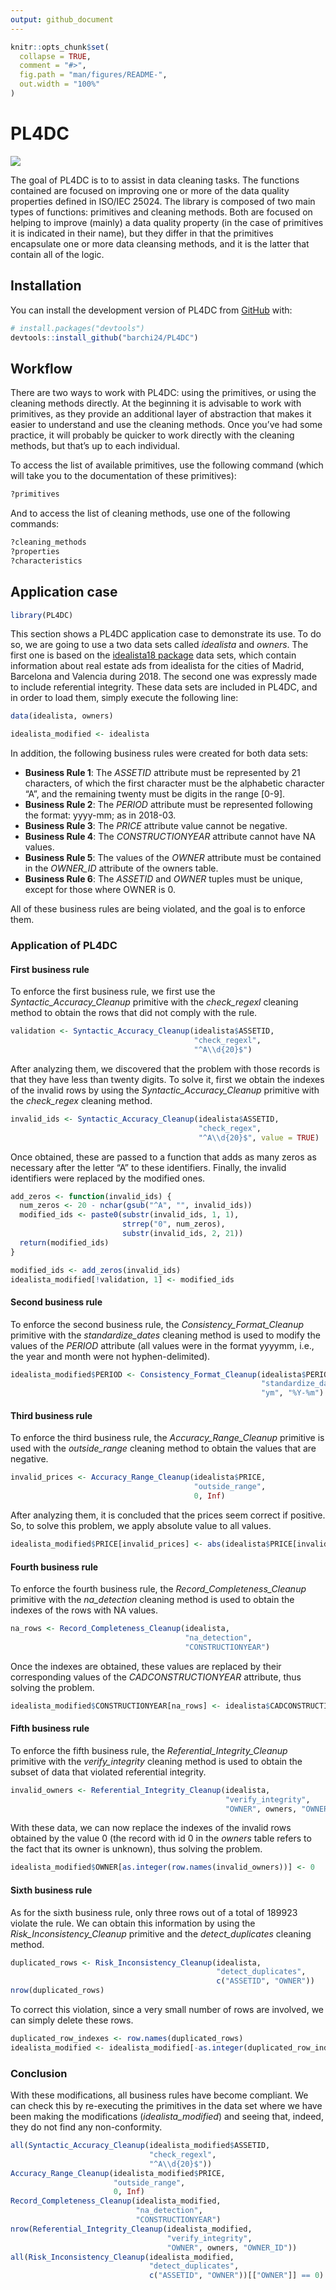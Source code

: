 ```yaml
---
output: github_document
---
```


<!-- README.md is generated from README.Rmd. Please edit that file -->

```r
knitr::opts_chunk$set(
  collapse = TRUE,
  comment = "#>",
  fig.path = "man/figures/README-",
  out.width = "100%"
)
```

# PL4DC

<!-- badges: start -->

![](images/both.png)

<!-- badges: end -->

The goal of PL4DC is to to assist in data cleaning tasks. The functions contained are focused on improving one or more of the data quality properties defined in ISO/IEC 25024. The library is composed of two main types of functions: primitives and cleaning methods. Both are focused on helping to improve (mainly) a data quality property (in the case of primitives it is indicated in their name), but they differ in that the primitives encapsulate one or more data cleansing methods, and it is the latter that contain all of the logic.

## Installation

You can install the development version of PL4DC from [GitHub](https://github.com/) with:

``` r
# install.packages("devtools")
devtools::install_github("barchi24/PL4DC")
```

## Workflow

There are two ways to work with PL4DC: using the primitives, or using the cleaning methods directly. At the beginning it is advisable to work with primitives, as they provide an additional layer of abstraction that makes it easier to understand and use the cleaning methods. Once you've had some practice, it will probably be quicker to work directly with the cleaning methods, but that's up to each individual.

To access the list of available primitives, use the following command (which will take you to the documentation of these primitives):

``` r
?primitives
```

And to access the list of cleaning methods, use one of the following commands:

``` r
?cleaning_methods
?properties
?characteristics
```

## Application case

```r
library(PL4DC)
```

This section shows a PL4DC application case to demonstrate its use. To do so, we are going to use a two data sets called *idealista* and *owners*. The first one is based on the [idealista18 package](https://github.com/paezha/idealista18 "Dataset source") data sets, which contain information about real estate ads from idealista for the cities of Madrid, Barcelona and Valencia during 2018. The second one was expressly made to include referential integrity. These data sets are included in PL4DC, and in order to load them, simply execute the following line:

```r
data(idealista, owners)
```

```r
idealista_modified <- idealista
```

In addition, the following business rules were created for both data sets:

-   **Business Rule 1**: The *ASSETID* attribute must be represented by 21 characters, of which the first character must be the alphabetic character "A", and the remaining twenty must be digits in the range [0-9].
-   **Business Rule 2**: The *PERIOD* attribute must be represented following the format: yyyy-mm; as in 2018-03.
-   **Business Rule 3**: The *PRICE* attribute value cannot be negative.
-   **Business Rule 4**: The *CONSTRUCTIONYEAR* attribute cannot have NA values.
-   **Business Rule 5**: The values of the *OWNER* attribute must be contained in the *OWNER_ID* attribute of the owners table.
-   **Business Rule 6**: The *ASSETID* and *OWNER* tuples must be unique, except for those where OWNER is 0.

All of these business rules are being violated, and the goal is to enforce them.

### Application of PL4DC

#### First business rule

To enforce the first business rule, we first use the *Syntactic_Accuracy_Cleanup* primitive with the *check_regexl* cleaning method to obtain the rows that did not comply with the rule.

```r
validation <- Syntactic_Accuracy_Cleanup(idealista$ASSETID,
                                         "check_regexl",
                                         "^A\\d{20}$")
```

After analyzing them, we discovered that the problem with those records is that they have less than twenty digits. To solve it, first we obtain the indexes of the invalid rows by using the *Syntactic_Accuracy_Cleanup* primitive with the *check_regex* cleaning method.

```r
invalid_ids <- Syntactic_Accuracy_Cleanup(idealista$ASSETID,
                                          "check_regex",
                                          "^A\\d{20}$", value = TRUE)
```

Once obtained, these are passed to a function that adds as many zeros as necessary after the letter "A" to these identifiers. Finally, the invalid identifiers were replaced by the modified ones.

```r
add_zeros <- function(invalid_ids) {
  num_zeros <- 20 - nchar(gsub("^A", "", invalid_ids))
  modified_ids <- paste0(substr(invalid_ids, 1, 1),
                         strrep("0", num_zeros),
                         substr(invalid_ids, 2, 21))
  return(modified_ids)
}
```

```r
modified_ids <- add_zeros(invalid_ids)
idealista_modified[!validation, 1] <- modified_ids
```

#### Second business rule

To enforce the second business rule, the *Consistency_Format_Cleanup* primitive with the *standardize_dates* cleaning method is used to modify the values of the *PERIOD* attribute (all values were in the format yyyymm, i.e., the year and month were not hyphen-delimited).

```r
idealista_modified$PERIOD <- Consistency_Format_Cleanup(idealista$PERIOD,
                                                        "standardize_dates",
                                                        "ym", "%Y-%m")
```

#### Third business rule

To enforce the third business rule, the *Accuracy_Range_Cleanup* primitive is used with the *outside_range* cleaning method to obtain the values that are negative.

```r
invalid_prices <- Accuracy_Range_Cleanup(idealista$PRICE,
                                         "outside_range",
                                         0, Inf)
```

After analyzing them, it is concluded that the prices seem correct if positive. So, to solve this problem, we apply absolute value to all values.

```r
idealista_modified$PRICE[invalid_prices] <- abs(idealista$PRICE[invalid_prices])
```

#### Fourth business rule

To enforce the fourth business rule, the *Record_Completeness_Cleanup* primitive with the *na_detection* cleaning method is used to obtain the indexes of the rows with NA values.

```r
na_rows <- Record_Completeness_Cleanup(idealista,
                                       "na_detection",
                                       "CONSTRUCTIONYEAR")
```

Once the indexes are obtained, these values are replaced by their corresponding values of the *CADCONSTRUCTIONYEAR* attribute, thus solving the problem.

```r
idealista_modified$CONSTRUCTIONYEAR[na_rows] <- idealista$CADCONSTRUCTIONYEAR[na_rows]
```

#### Fifth business rule

To enforce the fifth business rule, the *Referential_Integrity_Cleanup* primitive with the *verify_integrity* cleaning method is used to obtain the subset of data that violated referential integrity.

```r
invalid_owners <- Referential_Integrity_Cleanup(idealista,
                                                "verify_integrity",
                                                "OWNER", owners, "OWNER_ID")
```

With these data, we can now replace the indexes of the invalid rows obtained by the value 0 (the record with id 0 in the *owners* table refers to the fact that its owner is unknown), thus solving the problem.

```r
idealista_modified$OWNER[as.integer(row.names(invalid_owners))] <- 0
```

#### Sixth business rule

As for the sixth business rule, only three rows out of a total of 189923 violate the rule. We can obtain this information by using the *Risk_Inconsistency_Cleanup* primitive and the *detect_duplicates* cleaning method.

```r
duplicated_rows <- Risk_Inconsistency_Cleanup(idealista,
                                              "detect_duplicates",
                                              c("ASSETID", "OWNER"))
nrow(duplicated_rows)
```

To correct this violation, since a very small number of rows are involved, we can simply delete these rows.

```r
duplicated_row_indexes <- row.names(duplicated_rows)
idealista_modified <- idealista_modified[-as.integer(duplicated_row_indexes), ]
```

### Conclusion

With these modifications, all business rules have become compliant. We can check this by re-executing the primitives in the data set where we have been making the modifications (*idealista_modified*) and seeing that, indeed, they do not find any non-conformity.

```r
all(Syntactic_Accuracy_Cleanup(idealista_modified$ASSETID,
                               "check_regexl",
                               "^A\\d{20}$"))
Accuracy_Range_Cleanup(idealista_modified$PRICE,
                       "outside_range",
                       0, Inf)
Record_Completeness_Cleanup(idealista_modified,
                            "na_detection",
                            "CONSTRUCTIONYEAR")
nrow(Referential_Integrity_Cleanup(idealista_modified,
                                   "verify_integrity",
                                   "OWNER", owners, "OWNER_ID"))
all(Risk_Inconsistency_Cleanup(idealista_modified,
                               "detect_duplicates",
                               c("ASSETID", "OWNER"))[["OWNER"]] == 0)
```
